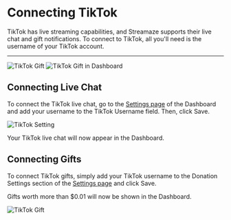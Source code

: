# Connecting TikTok

TikTok has live streaming capabilities, and Streamaze supports their live chat and gift notifications. To connect to TikTok, all you'll need is the username of your TikTok account.

---

<div style={{
    display: 'flex', gap: '12px',
}}>
    <img src="/images/donations/tiktok-gift-live.png" alt="TikTok Gift" style={{ height: 'min-content' }} />
    <img src="/images/donations/tiktok-gift-dashboard.png" alt="TikTok Gift in Dashboard" style={{ height: 'min-content' }} />
</div>

## Connecting Live Chat

To connect the TikTok live chat, go to the [Settings page](https://streamaze.live/settings) of the Dashboard and add your username to the TikTok Username field. Then, click Save.

![TikTok Setting](/images/chat/tiktok-setting.png)

Your TikTok live chat will now appear in the Dashboard.

## Connecting Gifts

To connect TikTok gifts, simply add your TikTok username to the Donation Settings section of the [Settings page](https://streamaze.live/settings) and click Save.

Gifts worth more than $0.01 will now be shown in the Dashboard.

![TikTok Gift](/images/donations/tiktok-setting.png)
